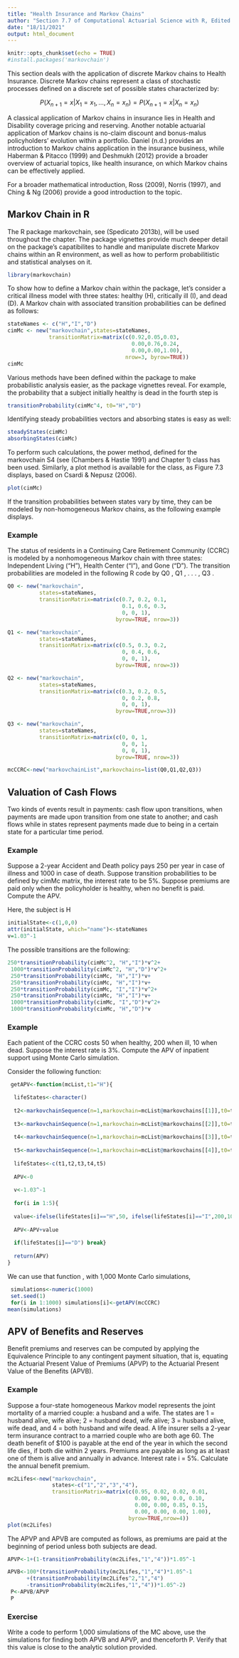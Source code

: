 ```yaml
---
title: "Health Insurance and Markov Chains"
author: "Section 7.7 of Computational Actuarial Science with R, Edited by Arthur Charpentier"
date: "18/11/2021"
output: html_document
---
```


```r
knitr::opts_chunk$set(echo = TRUE)
#install.packages('markovchain')

```

This section deals with the application of discrete Markov chains to Health Insurance. Discrete Markov chains represent a class of stochastic processes defined on a discrete set of possible states characterized by:

$$
P(X_{n+1}=x \vert X_1=x_1, \ldots,X_n=x_n) = P(X_{n+1}=x \vert X_n=x_n)
$$

A classical application of Markov chains in insurance lies in Health and Disability coverage pricing and reserving. Another notable actuarial application of Markov chains is no-claim discount and bonus-malus policyholders’ evolution within a portfolio. Daniel (n.d.) provides an introduction to Markov chains application in the insurance business, while Haberman & Pitacco (1999) and Deshmukh (2012) provide a broader overview of actuarial topics, like health insurance, on which Markov chains can be effectively applied.

For a broader mathematical introduction, Ross (2009), Norris (1997), and Ching & Ng (2006) provide a good introduction to the topic.

## Markov Chain in R  

The R package markovchain, see (Spedicato 2013b), will be used throughout the chapter. The package vignettes provide much deeper detail on the package’s capatibilites to handle and manipulate discrete Markov chains within an R environment, as well as how to perform probabilitistic and statistical analyses on it.

```r
library(markovchain)
```


To show how to define a Markov chain within the package, let’s consider a critical illness model with three states: healthy (H), critically ill (I), and dead (D). A Markov chain with associated transition probabilities can be defined as follows:

```r
stateNames <- c("H","I","D")
cimMc <- new("markovchain",states=stateNames,
             transitionMatrix=matrix(c(0.92,0.05,0.03,
                                       0.00,0.76,0.24,
                                       0.00,0.00,1.00),
                                     nrow=3, byrow=TRUE))
cimMc
```

Various methods have been defined within the package to make probabilistic analysis easier, as the package vignettes reveal. For example, the probability that a subject initially healthy is dead in the fourth step is


```r
transitionProbability(cimMc^4, t0="H","D")
```

Identifying steady probabilities vectors and absorbing states is easy as well:

```r
steadyStates(cimMc)
absorbingStates(cimMc)
```

To perform such calculations, the power method, defined for the markovchain S4 (see (Chambers & Hastie 1991) and Chapter 1) class has been used. Similarly, a plot method is available for the class, as Figure 7.3 displays, based on Csardi & Nepusz (2006).

```r
plot(cimMc)
```

If the transition probabilities between states vary by time, they can be modeled by non-homogeneous Markov chains, as the following example displays.

### Example
The status of residents in a Continuing Care Retirement Community (CCRC) is modeled by a nonhomogeneous Markov chain with three states: Independent Living (“H”), Health Center (“I”), and Gone (“D”). The transition probabilities are modeled in the following R code by Q0 , Q1 , . . . , Q3 .

```r
Q0 <- new("markovchain", 
          states=stateNames,
          transitionMatrix=matrix(c(0.7, 0.2, 0.1,
                                    0.1, 0.6, 0.3,
                                    0, 0, 1),
                                  byrow=TRUE, nrow=3))

Q1 <- new("markovchain",
          states=stateNames,
          transitionMatrix=matrix(c(0.5, 0.3, 0.2,
                                    0, 0.4, 0.6,
                                    0, 0, 1),
                                  byrow=TRUE, nrow=3))

Q2 <- new("markovchain", 
          states=stateNames,
          transitionMatrix=matrix(c(0.3, 0.2, 0.5,
                                    0, 0.2, 0.8,
                                    0, 0, 1),
                                  byrow=TRUE,nrow=3))

Q3 <- new("markovchain", 
          states=stateNames, 
          transitionMatrix=matrix(c(0, 0, 1,
                                    0, 0, 1,
                                    0, 0, 1),
                                  byrow=TRUE, nrow=3))

mcCCRC<-new("markovchainList",markovchains=list(Q0,Q1,Q2,Q3))
```


## Valuation of Cash Flows
Two kinds of events result in payments: cash flow upon transitions, when payments are made upon transition from one state to another; and cash flows while in states represent payments made due to being in a certain state for a particular time period.

### Example

Suppose a 2-year Accident and Death policy pays 250 per year in case of illness and 1000 in case of death. Suppose transition probabilities to be defined by cimMc matrix, the interest rate to be 5%. Suppose premiums are paid only when the policyholder is healthy, when no benefit is paid. Compute the APV.

Here, the subject is H

```r
initialState<-c(1,0,0)
attr(initialState, which="name")<-stateNames
v=1.03^-1
```

The possible transitions are the following:

```r
250*transitionProbability(cimMc^2, "H","I")*v^2+
 1000*transitionProbability(cimMc^2, "H","D")*v^2+
 250*transitionProbability(cimMc, "H","I")*v+
 250*transitionProbability(cimMc, "H","I")*v+
 250*transitionProbability(cimMc, "I","I")*v^2+
 250*transitionProbability(cimMc, "H","I")*v+
 1000*transitionProbability(cimMc, "I","D")*v^2+
 1000*transitionProbability(cimMc, "H","D")*v
```


### Example

Each patient of the CCRC costs 50 when healthy, 200 when ill, 10 when dead. Suppose the interest rate is 3%. Compute the APV of inpatient support using Monte Carlo simulation.

Consider the following function:

```r
 getAPV<-function(mcList,t1="H"){

  lifeStates<-character()
  
  t2<-markovchainSequence(n=1,markovchain=mcList@markovchains[[1]],t0=t1) #state during second year
  
  t3<-markovchainSequence(n=1,markovchain=mcList@markovchains[[2]],t0=t2) #state during third year
  
  t4<-markovchainSequence(n=1,markovchain=mcList@markovchains[[3]],t0=t3) #state during fourth year
  
  t5<-markovchainSequence(n=1,markovchain=mcList@markovchains[[4]],t0=t4) #state during fifth year
  
  lifeStates<-c(t1,t2,t3,t4,t5)
  
  APV<-0
  
  v<-1.03^-1
  
  for(i in 1:5){
  
  value<-ifelse(lifeStates[i]=="H",50, ifelse(lifeStates[i]=="I",200,10))*v^((i-0.5))
  
  APV<-APV+value
  
  if(lifeStates[i]=="D") break}
  
  return(APV)
}
```

We can use that function , with 1,000 Monte Carlo simulations,

```r
 simulations<-numeric(1000)
 set.seed(1)
 for(i in 1:1000) simulations[i]<-getAPV(mcCCRC)
mean(simulations)
```

## APV of Benefits and Reserves
Benefit premiums and reserves can be computed by applying the Equivalence Principle to any contingent payment situation, that is, equating the Actuarial Present Value of Premiums (APVP) to the Actuarial Present Value of the Benefits (APVB).

### Example
Suppose a four-state homogeneous Markov model represents the joint mortality of a married couple: a husband and a wife. The states are 1 = husband alive, wife alive; 2 = husband dead, wife alive; 3 = husband alive, wife dead, and 4 = both husband and wife dead. A life insurer sells a 2-year term insurance contract to a married couple who are both age 60. The death benefit of $100 is payable at the end of the year in which the second life dies, if both die within 2 years. Premiums are payable as long as at least one of them is alive and annually in advance. Interest rate i = 5%. Calculate the annual benefit premium.

```r
mc2Lifes<-new("markovchain",  
              states<-c("1","2","3","4"),
              transitionMatrix=matrix(c(0.95, 0.02, 0.02, 0.01,
                                        0.00, 0.90, 0.0, 0.10,
                                        0.00, 0.00, 0.85, 0.15,
                                        0.00, 0.00, 0.00, 1.00),
                                      byrow=TRUE,nrow=4))
plot(mc2Lifes)
```

The APVP and APVB are computed as follows, as premiums are paid at the beginning of period unless both subjects are dead.

```r
APVP<-1+(1-transitionProbability(mc2Lifes,"1","4"))*1.05^-1

APVB<-100*(transitionProbability(mc2Lifes,"1","4")*1.05^-1
      +(transitionProbability(mc2Lifes^2,"1","4")
      -transitionProbability(mc2Lifes,"1","4"))*1.05^-2)
 P<-APVB/APVP
 P
```
### Exercise
Write a code to perform 1,000 simulations of the MC above, use the simulations for finding both APVB and APVP, and thenceforth P. Verify that this value is close to the analytic solution provided.